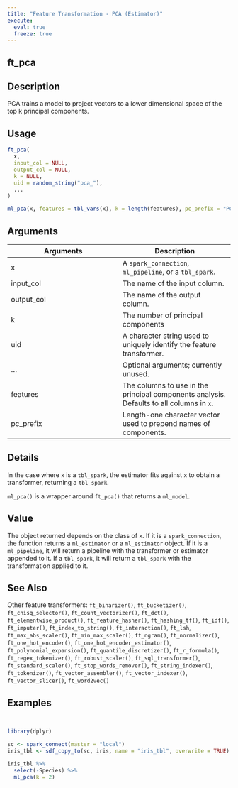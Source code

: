 ```yaml
---
title: "Feature Transformation - PCA (Estimator)"
execute:
  eval: true
  freeze: true
---
```


## ft_pca

## Description
PCA trains a model to project vectors to a lower dimensional space of the top k principal components.


## Usage
```r
ft_pca(
  x,
  input_col = NULL,
  output_col = NULL,
  k = NULL,
  uid = random_string("pca_"),
  ...
)

ml_pca(x, features = tbl_vars(x), k = length(features), pc_prefix = "PC", ...)
```

## Arguments
|Arguments|Description|
|---|---|
| x | A `spark_connection`, `ml_pipeline`, or a `tbl_spark`. |
| input_col | The name of the input column. |
| output_col | The name of the output column. |
| k | The number of principal components |
| uid | A character string used to uniquely identify the feature transformer. |
| ... | Optional arguments; currently unused. |
| features | The columns to use in the principal components analysis. Defaults to all columns in `x`. |
| pc_prefix | Length-one character vector used to prepend names of components. |

## Details

In the case where `x` is a `tbl_spark`, the estimator fits against `x` to obtain a transformer, returning a `tbl_spark`. 



 `ml_pca()` is a wrapper around `ft_pca()` that returns a `ml_model`.

## Value
The object returned depends on the class of `x`. If it is a `spark_connection`, the function returns a `ml_estimator` or a `ml_estimator` object. If it is a `ml_pipeline`, it will return a pipeline with the transformer or estimator appended to it. If a `tbl_spark`, it will return a `tbl_spark` with the transformation applied to it.





## See Also
Other feature transformers: `ft_binarizer()`, `ft_bucketizer()`, `ft_chisq_selector()`, `ft_count_vectorizer()`, `ft_dct()`, `ft_elementwise_product()`, `ft_feature_hasher()`, `ft_hashing_tf()`, `ft_idf()`, `ft_imputer()`, `ft_index_to_string()`, `ft_interaction()`, `ft_lsh`, `ft_max_abs_scaler()`, `ft_min_max_scaler()`, `ft_ngram()`, `ft_normalizer()`, `ft_one_hot_encoder()`, `ft_one_hot_encoder_estimator()`, `ft_polynomial_expansion()`, `ft_quantile_discretizer()`, `ft_r_formula()`, `ft_regex_tokenizer()`, `ft_robust_scaler()`, `ft_sql_transformer()`, `ft_standard_scaler()`, `ft_stop_words_remover()`, `ft_string_indexer()`, `ft_tokenizer()`, `ft_vector_assembler()`, `ft_vector_indexer()`, `ft_vector_slicer()`, `ft_word2vec()`

## Examples
```r


library(dplyr)

sc <- spark_connect(master = "local")
iris_tbl <- sdf_copy_to(sc, iris, name = "iris_tbl", overwrite = TRUE)

iris_tbl %>%
  select(-Species) %>%
  ml_pca(k = 2)



```
